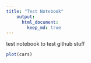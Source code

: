 ```yaml
---
title: "Test Notebook"
    output:
      html_document:
        keep_md: true
---
```




test notebook to test github stuff

```r
plot(cars)
```
